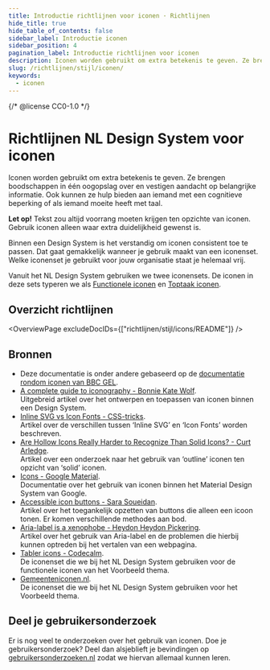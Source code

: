 ```yaml
---
title: Introductie richtlijnen voor iconen · Richtlijnen
hide_title: true
hide_table_of_contents: false
sidebar_label: Introductie iconen
sidebar_position: 4
pagination_label: Introductie richtlijnen voor iconen
description: Iconen worden gebruikt om extra betekenis te geven. Ze brengen boodschappen in één oogopslag over en vestigen aandacht op belangrijke informatie. Ook kunnen ze hulp bieden aan iemand met een cognitieve beperking of als iemand moeite heeft met taal.
slug: /richtlijnen/stijl/iconen/
keywords:
  - iconen
---
```


{/* @license CC0-1.0 */}


# Richtlijnen NL Design System voor iconen

Iconen worden gebruikt om extra betekenis te geven. Ze brengen boodschappen in één oogopslag over en vestigen aandacht op belangrijke informatie. Ook kunnen ze hulp bieden aan iemand met een cognitieve beperking of als iemand moeite heeft met taal.

**Let op!** Tekst zou altijd voorrang moeten krijgen ten opzichte van iconen. Gebruik iconen alleen waar extra duidelijkheid gewenst is.

Binnen een Design System is het verstandig om iconen consistent toe te passen. Dat gaat gemakkelijk wanneer je gebruik maakt van een iconenset. Welke iconenset je gebruikt voor jouw organisatie staat je helemaal vrij.

Vanuit het NL Design System gebruiken we twee iconensets. De iconen in deze sets typeren we als [Functionele iconen](/richtlijnen/stijl/iconen/functionele-iconen) en [Toptaak iconen](/richtlijnen/stijl/iconen/toptaak-iconen).

## Overzicht richtlijnen

<OverviewPage excludeDocIDs={["richtlijnen/stijl/icons/README"]} />

## Bronnen

- Deze documentatie is onder andere gebaseerd op de [documentatie rondom iconen van BBC GEL](https://bbc.github.io/gel/foundations/iconography/).
- [A complete guide to iconography - Bonnie Kate Wolf](https://www.designsystems.com/iconography-guide/).  
  Uitgebreid artikel over het ontwerpen en toepassen van iconen binnen een Design System.
- [Inline SVG vs Icon Fonts - CSS-tricks](https://css-tricks.com/icon-fonts-vs-svg/).  
  Artikel over de verschillen tussen ‘Inline SVG’ en ‘Icon Fonts’ worden beschreven.
- [Are Hollow Icons Really Harder to Recognize Than Solid Icons? - Curt Arledge](https://www.viget.com/articles/are-hollow-icons-really-harder-to-recognize-a-research-study/).  
  Artikel over een onderzoek naar het gebruik van ‘outline’ iconen ten opzicht van ‘solid’ iconen.
- [Icons - Google Material](https://m3.material.io/styles/icons/overview).  
  Documentatie over het gebruik van iconen binnen het Material Design System van Google.
- [Accessible icon buttons - Sara Soueidan](https://www.sarasoueidan.com/blog/accessible-icon-buttons/).  
  Artikel over het toegankelijk opzetten van buttons die alleen een icoon tonen. Er komen verschillende methodes aan bod.
- [Aria-label is a xenophobe - Heydon Heydon Pickering](https://heydonworks.com/article/aria-label-is-a-xenophobe/).  
  Artikel over het gebruik van Aria-label en de problemen die hierbij kunnen optreden bij het vertalen van een webpagina.
- [Tabler icons - Codecalm](https://tabler-icons.io/).  
  De iconenset die we bij het NL Design System gebruiken voor de functionele iconen van het Voorbeeld thema.
- [Gemeenteniconen.nl](https://www.gemeenteniconen.nl).  
  De iconenset die we bij het NL Design System gebruiken voor het Voorbeeld thema.

## Deel je gebruikersonderzoek

Er is nog veel te onderzoeken over het gebruik van iconen. Doe je gebruikersonderzoek? Deel dan alsjeblieft je bevindingen op [gebruikersonderzoeken.nl](http://gebruikersonderzoeken.nl/) zodat we hiervan allemaal kunnen leren.

<FooterInfo />
